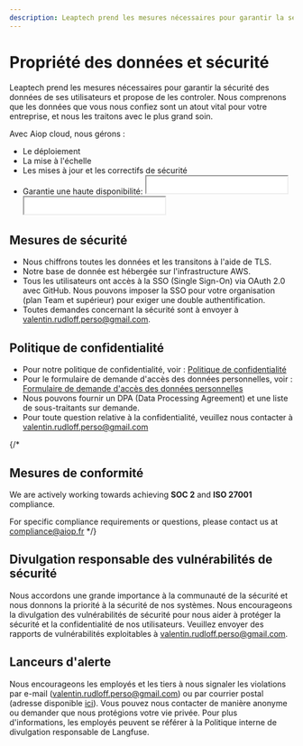```yaml
---
description: Leaptech prend les mesures nécessaires pour garantir la sécurité des données de ses utilisateurs et propose de les controler.
---
```


# Propriété des données et sécurité

Leaptech prend les mesures nécessaires pour garantir la sécurité des données de ses utilisateurs et propose de les controler. Nous comprenons que les données que vous nous confiez sont un atout vital pour votre entreprise, et nous les traitons avec le plus grand soin.

Avec Aiop cloud, nous gérons :

- Le déploiement
- La mise à l'échelle
- Les mises à jour et les correctifs de sécurité
- Garantie une haute disponibilité:
  <iframe
    src="/status/prod/availability"
    width="250"
    height="30"
    className="dark:inline-block -mt-1"
  ></iframe>
  <iframe
    src="/status/prod/ping"
    width="250"
    height="30"
    className="dark:inline-block -mt-1"
  ></iframe>

## Mesures de sécurité

- Nous chiffrons toutes les données et les transitons à l'aide de TLS.
- Notre base de donnée est hébergée sur l'infrastructure AWS.
- Tous les utilisateurs ont accès à la SSO (Single Sign-On) via OAuth 2.0 avec GitHub. Nous pouvons imposer la SSO pour votre organisation (plan Team et supérieur) pour exiger une double authentification.
- Toutes demandes concernant la sécurité sont à envoyer à valentin.rudloff.perso@gmail.com.

## Politique de confidentialité

- Pour notre politique de confidentialité, voir : [Politique de confidentialité](https://aiop.fr/privacy)
- Pour le formulaire de demande d'accès des données personnelles, voir : [Formulaire de demande d'accès des données personnelles](https://app.termly.io/notify)
- Nous pouvons fournir un DPA (Data Processing Agreement) et une liste de sous-traitants sur demande.
- Pour toute question relative à la confidentialité, veuillez nous contacter à valentin.rudloff.perso@gmail.com

{/*
## Mesures de conformité

We are actively working towards achieving **SOC 2** and **ISO 27001** compliance.

For specific compliance requirements or questions, please contact us at compliance@aiop.fr
*/}
## Divulgation responsable des vulnérabilités de sécurité

Nous accordons une grande importance à la communauté de la sécurité et nous donnons la priorité à la sécurité de nos systèmes. Nous encourageons la divulgation des vulnérabilités de sécurité pour nous aider à protéger la sécurité et la confidentialité de nos utilisateurs. Veuillez envoyer des rapports de vulnérabilités exploitables à valentin.rudloff.perso@gmail.com.

## Lanceurs d'alerte

Nous encourageons les employés et les tiers à nous signaler les violations par e-mail (valentin.rudloff.perso@gmail.com) ou par courrier postal (adresse disponible [ici](/imprint)). Vous pouvez nous contacter de manière anonyme ou demander que nous protégions votre vie privée. Pour plus d'informations, les employés peuvent se référer à la Politique interne de divulgation responsable de Langfuse.